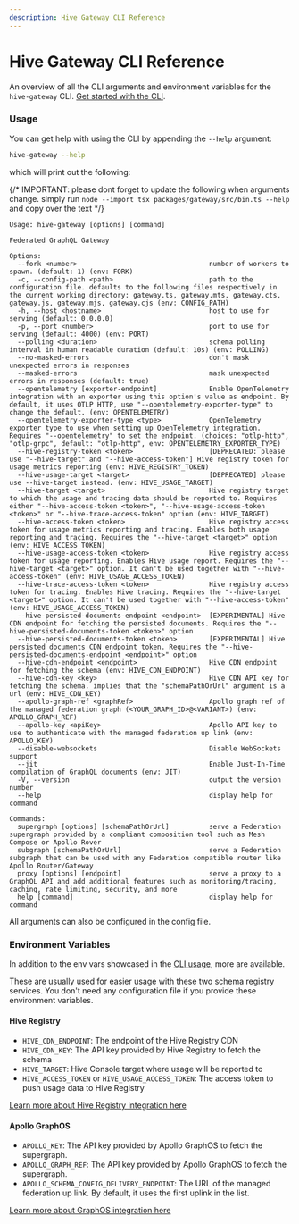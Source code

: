 ```yaml
---
description: Hive Gateway CLI Reference
---
```



# Hive Gateway CLI Reference

An overview of all the CLI arguments and environment variables for the `hive-gateway` CLI.
[Get started with the CLI](/docs/gateway).

### Usage

You can get help with using the CLI by appending the `--help` argument:

```sh
hive-gateway --help
```

which will print out the following:

{/* IMPORTANT: please dont forget to update the following when arguments change. simply run `node --import tsx packages/gateway/src/bin.ts --help` and copy over the text */}

```
Usage: hive-gateway [options] [command]

Federated GraphQL Gateway

Options:
  --fork <number>                                 number of workers to spawn. (default: 1) (env: FORK)
  -c, --config-path <path>                        path to the configuration file. defaults to the following files respectively in the current working directory: gateway.ts, gateway.mts, gateway.cts, gateway.js, gateway.mjs, gateway.cjs (env: CONFIG_PATH)
  -h, --host <hostname>                           host to use for serving (default: 0.0.0.0)
  -p, --port <number>                             port to use for serving (default: 4000) (env: PORT)
  --polling <duration>                            schema polling interval in human readable duration (default: 10s) (env: POLLING)
  --no-masked-errors                              don't mask unexpected errors in responses
  --masked-errors                                 mask unexpected errors in responses (default: true)
  --opentelemetry [exporter-endpoint]             Enable OpenTelemetry integration with an exporter using this option's value as endpoint. By default, it uses OTLP HTTP, use "--opentelemetry-exporter-type" to change the default. (env: OPENTELEMETRY)
  --opentelemetry-exporter-type <type>            OpenTelemetry exporter type to use when setting up OpenTelemetry integration. Requires "--opentelemetry" to set the endpoint. (choices: "otlp-http", "otlp-grpc", default: "otlp-http", env: OPENTELEMETRY_EXPORTER_TYPE)
  --hive-registry-token <token>                   [DEPRECATED: please use "--hive-target" and "--hive-access-token"] Hive registry token for usage metrics reporting (env: HIVE_REGISTRY_TOKEN)
  --hive-usage-target <target>                    [DEPRECATED] please use --hive-target instead. (env: HIVE_USAGE_TARGET)
  --hive-target <target>                          Hive registry target to which the usage and tracing data should be reported to. Requires either "--hive-access-token <token>", "--hive-usage-access-token <token>" or "--hive-trace-access-token" option (env: HIVE_TARGET)
  --hive-access-token <token>                     Hive registry access token for usage metrics reporting and tracing. Enables both usage reporting and tracing. Requires the "--hive-target <target>" option (env: HIVE_ACCESS_TOKEN)
  --hive-usage-access-token <token>               Hive registry access token for usage reporting. Enables Hive usage report. Requires the "--hive-target <target>" option. It can't be used together with "--hive-access-token" (env: HIVE_USAGE_ACCESS_TOKEN)
  --hive-trace-access-token <token>               Hive registry access token for tracing. Enables Hive tracing. Requires the "--hive-target <target>" option. It can't be used together with "--hive-access-token" (env: HIVE_USAGE_ACCESS_TOKEN)
  --hive-persisted-documents-endpoint <endpoint>  [EXPERIMENTAL] Hive CDN endpoint for fetching the persisted documents. Requires the "--hive-persisted-documents-token <token>" option
  --hive-persisted-documents-token <token>        [EXPERIMENTAL] Hive persisted documents CDN endpoint token. Requires the "--hive-persisted-documents-endpoint <endpoint>" option
  --hive-cdn-endpoint <endpoint>                  Hive CDN endpoint for fetching the schema (env: HIVE_CDN_ENDPOINT)
  --hive-cdn-key <key>                            Hive CDN API key for fetching the schema. implies that the "schemaPathOrUrl" argument is a url (env: HIVE_CDN_KEY)
  --apollo-graph-ref <graphRef>                   Apollo graph ref of the managed federation graph (<YOUR_GRAPH_ID>@<VARIANT>) (env: APOLLO_GRAPH_REF)
  --apollo-key <apiKey>                           Apollo API key to use to authenticate with the managed federation up link (env: APOLLO_KEY)
  --disable-websockets                            Disable WebSockets support
  --jit                                           Enable Just-In-Time compilation of GraphQL documents (env: JIT)
  -V, --version                                   output the version number
  --help                                          display help for command

Commands:
  supergraph [options] [schemaPathOrUrl]          serve a Federation supergraph provided by a compliant composition tool such as Mesh Compose or Apollo Rover
  subgraph [schemaPathOrUrl]                      serve a Federation subgraph that can be used with any Federation compatible router like Apollo Router/Gateway
  proxy [options] [endpoint]                      serve a proxy to a GraphQL API and add additional features such as monitoring/tracing, caching, rate limiting, security, and more
  help [command]                                  display help for command
```

All arguments can also be configured in the config file.

### Environment Variables

In addition to the env vars showcased in the [CLI usage](#usage), more are available.

These are usually used for easier usage with these two schema registry services. You don't need any
configuration file if you provide these environment variables.

#### Hive Registry

- `HIVE_CDN_ENDPOINT`: The endpoint of the Hive Registry CDN
- `HIVE_CDN_KEY`: The API key provided by Hive Registry to fetch the schema
- `HIVE_TARGET`: Hive Console target where usage will be reported to
- `HIVE_ACCESS_TOKEN` or `HIVE_USAGE_ACCESS_TOKEN`: The access token to push usage data to Hive
  Registry

[Learn more about Hive Registry integration here](/docs/gateway/supergraph-proxy-source)

#### Apollo GraphOS

- `APOLLO_KEY`: The API key provided by Apollo GraphOS to fetch the supergraph.
- `APOLLO_GRAPH_REF`: The API key provided by Apollo GraphOS to fetch the supergraph.
- `APOLLO_SCHEMA_CONFIG_DELIVERY_ENDPOINT`: The URL of the managed federation up link. By default,
  it uses the first uplink in the list.

[Learn more about GraphOS integration here](/docs/gateway/supergraph-proxy-source)
